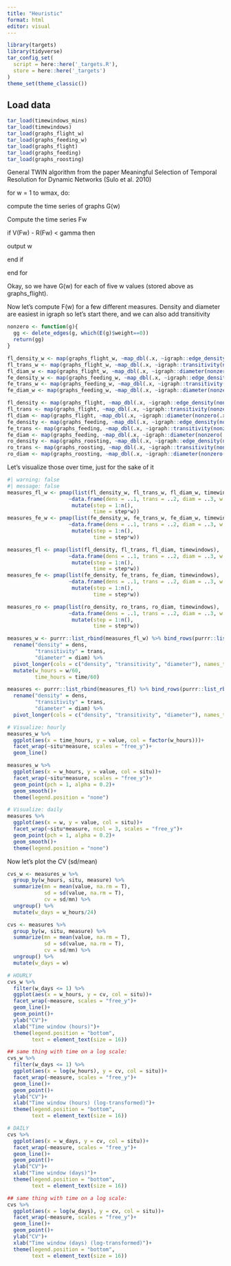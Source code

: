 ```yaml
---
title: "Heuristic"
format: html
editor: visual
---
```


```r
library(targets)
library(tidyverse)
tar_config_set(
  script = here::here('_targets.R'),
  store = here::here('_targets')
)
theme_set(theme_classic())
```

## Load data

```r
tar_load(timewindows_mins) 
tar_load(timewindows)
tar_load(graphs_flight_w)
tar_load(graphs_feeding_w)
tar_load(graphs_flight)
tar_load(graphs_feeding)
tar_load(graphs_roosting)
```

General TWIN algorithm from the paper Meaningful Selection of Temporal Resolution for Dynamic Networks (Sulo et al. 2010)

for w = 1 to wmax, do:

compute the time series of graphs G(w)

Compute the time series Fw

if V(Fw) - R(Fw) \< gamma then

output w

end if

end for

Okay, so we have G(w) for each of five w values (stored above as graphs_flight).

Now let's compute F(w) for a few different measures. Density and diameter are easiest in igraph so let's start there, and we can also add transitivity

```r
nonzero <- function(g){
  gg <- delete_edges(g, which(E(g)$weight==0))
  return(gg)
}

fl_density_w <- map(graphs_flight_w, ~map_dbl(.x, ~igraph::edge_density(nonzero(.x))))
fl_trans_w <- map(graphs_flight_w, ~map_dbl(.x, ~igraph::transitivity(nonzero(.x))))
fl_diam_w <- map(graphs_flight_w, ~map_dbl(.x, ~igraph::diameter(nonzero(.x))))
fe_density_w <- map(graphs_feeding_w, ~map_dbl(.x, ~igraph::edge_density(nonzero(.x))))
fe_trans_w <- map(graphs_feeding_w, ~map_dbl(.x, ~igraph::transitivity(nonzero(.x))))
fe_diam_w <- map(graphs_feeding_w, ~map_dbl(.x, ~igraph::diameter(nonzero(.x))))

fl_density <- map(graphs_flight, ~map_dbl(.x, ~igraph::edge_density(nonzero(.x))))
fl_trans <- map(graphs_flight, ~map_dbl(.x, ~igraph::transitivity(nonzero(.x))))
fl_diam <- map(graphs_flight, ~map_dbl(.x, ~igraph::diameter(nonzero(.x))))
fe_density <- map(graphs_feeding, ~map_dbl(.x, ~igraph::edge_density(nonzero(.x))))
fe_trans <- map(graphs_feeding, ~map_dbl(.x, ~igraph::transitivity(nonzero(.x))))
fe_diam <- map(graphs_feeding, ~map_dbl(.x, ~igraph::diameter(nonzero(.x))))
ro_density <- map(graphs_roosting, ~map_dbl(.x, ~igraph::edge_density(nonzero(.x))))
ro_trans <- map(graphs_roosting, ~map_dbl(.x, ~igraph::transitivity(nonzero(.x))))
ro_diam <- map(graphs_roosting, ~map_dbl(.x, ~igraph::diameter(nonzero(.x))))
```

Let's visualize those over time, just for the sake of it

```r
#| warning: false
#| message: false
measures_fl_w <- pmap(list(fl_density_w, fl_trans_w, fl_diam_w, timewindows_mins),
                    ~data.frame(dens = ..1, trans = ..2, diam = ..3, w = ..4, situ = "flight") %>%
                     mutate(step = 1:n(),
                            time = step*w))
measures_fe_w <- pmap(list(fe_density_w, fe_trans_w, fe_diam_w, timewindows_mins),
                    ~data.frame(dens = ..1, trans = ..2, diam = ..3, w = ..4, situ = "feeding") %>%
                     mutate(step = 1:n(),
                            time = step*w))

measures_fl <- pmap(list(fl_density, fl_trans, fl_diam, timewindows),
                    ~data.frame(dens = ..1, trans = ..2, diam = ..3, w = ..4, situ = "flight") %>%
                     mutate(step = 1:n(),
                            time = step*w))
measures_fe <- pmap(list(fe_density, fe_trans, fe_diam, timewindows),
                    ~data.frame(dens = ..1, trans = ..2, diam = ..3, w = ..4, situ = "feeding") %>%
                     mutate(step = 1:n(),
                            time = step*w))

measures_ro <- pmap(list(ro_density, ro_trans, ro_diam, timewindows),
                    ~data.frame(dens = ..1, trans = ..2, diam = ..3, w = ..4, situ = "roosting") %>%
                     mutate(step = 1:n(),
                            time = step*w))

measures_w <- purrr::list_rbind(measures_fl_w) %>% bind_rows(purrr::list_rbind(measures_fe_w)) %>%
  rename("density" = dens,
         "transitivity" = trans,
         "diameter" = diam) %>%
  pivot_longer(cols = c("density", "transitivity", "diameter"), names_to = "measure", values_to = "value") %>%
  mutate(w_hours = w/60,
         time_hours = time/60)

measures <- purrr::list_rbind(measures_fl) %>% bind_rows(purrr::list_rbind(measures_fe)) %>% bind_rows(purrr::list_rbind(measures_ro)) %>%
  rename("density" = dens,
         "transitivity" = trans,
         "diameter" = diam) %>%
  pivot_longer(cols = c("density", "transitivity", "diameter"), names_to = "measure", values_to = "value")

# Visualize: hourly
measures_w %>%
  ggplot(aes(x = time_hours, y = value, col = factor(w_hours)))+
  facet_wrap(~situ*measure, scales = "free_y")+
  geom_line()

measures_w %>%
  ggplot(aes(x = w_hours, y = value, col = situ))+
  facet_wrap(~situ*measure, scales = "free_y")+
  geom_point(pch = 1, alpha = 0.2)+
  geom_smooth()+
  theme(legend.position = "none")

# Visualize: daily
measures %>%
  ggplot(aes(x = w, y = value, col = situ))+
  facet_wrap(~situ*measure, ncol = 3, scales = "free_y")+
  geom_point(pch = 1, alpha = 0.2)+
  geom_smooth()+
  theme(legend.position = "none")
```

Now let's plot the CV (sd/mean)

```r
cvs_w <- measures_w %>%
  group_by(w_hours, situ, measure) %>%
  summarize(mn = mean(value, na.rm = T),
            sd = sd(value, na.rm = T),
            cv = sd/mn) %>%
  ungroup() %>%
  mutate(w_days = w_hours/24)

cvs <- measures %>%
  group_by(w, situ, measure) %>%
  summarize(mn = mean(value, na.rm = T),
            sd = sd(value, na.rm = T),
            cv = sd/mn) %>%
  ungroup() %>%
  mutate(w_days = w)

# HOURLY
cvs_w %>%
  filter(w_days <= 1) %>%
  ggplot(aes(x = w_hours, y = cv, col = situ))+
  facet_wrap(~measure, scales = "free_y")+
  geom_line()+
  geom_point()+
  ylab("CV")+
  xlab("Time window (hours)")+
  theme(legend.position = "bottom",
        text = element_text(size = 16))

## same thing with time on a log scale:
cvs_w %>%
  filter(w_days <= 1) %>%
  ggplot(aes(x = log(w_hours), y = cv, col = situ))+
  facet_wrap(~measure, scales = "free_y")+
  geom_line()+
  geom_point()+
  ylab("CV")+
  xlab("Time window (hours) (log-transformed)")+
  theme(legend.position = "bottom",
        text = element_text(size = 16))

# DAILY
cvs %>%
  ggplot(aes(x = w_days, y = cv, col = situ))+
  facet_wrap(~measure, scales = "free_y")+
  geom_line()+
  geom_point()+
  ylab("CV")+
  xlab("Time window (days)")+
  theme(legend.position = "bottom",
        text = element_text(size = 16))

## same thing with time on a log scale:
cvs %>%
  ggplot(aes(x = log(w_days), y = cv, col = situ))+
  facet_wrap(~measure, scales = "free_y")+
  geom_line()+
  geom_point()+
  ylab("CV")+
  xlab("Time window (days) (log-transformed)")+
  theme(legend.position = "bottom",
        text = element_text(size = 16))

```

